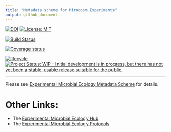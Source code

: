```yaml
---
title: "Metadata scheme for Mirocosm Experiments"
output: github_document
---
```


<!-- README.md is generated from README.Rmd. Please edit that file -->

[![DOI](https://zenodo.org/badge/DOI/10.5281/zenodo.3229615.svg)](https://doi.org/10.5281/zenodo.3229615)
[![License: MIT](https://img.shields.io/badge/License-MIT-yellow.svg)](https://opensource.org/licenses/MIT)

[![Build Status](https://travis-ci.org/rkrug/dmdScheme.svg?branch=master)](https://travis-ci.org/rkrug/dmdScheme)
<!-- [![AppVeyor build status](https://ci.appveyor.com/api/projects/status/github/Exp-Micro-Ecol-Hub/dmdScheme?branch=master&svg=true)](https://ci.appveyor.com/project/Exp-Micro-Ecol-Hub/dmdScheme) -->

[![Coverage status](https://codecov.io/gh/Exp-Micro-Ecol-Hub/dmdScheme/branch/master/graph/badge.svg)](https://codecov.io/github/Exp-Micro-Ecol-Hub/dmdScheme?branch=master)

[![lifecycle](https://img.shields.io/badge/lifecycle-maturing-orange.png)](https://www.tidyverse.org/lifecycle/#mturing)
[![Project Status: WIP – Initial development is in progress, but there has not yet been a stable, usable release suitable for the public.](https://www.repostatus.org/badges/latest/wip.svg)](https://www.repostatus.org/#wip)

----

Please see [Experimental Microbial Ecology Metadata Scheme](https://exp-micro-ecol-hub.github.io/dmdScheme/) for details.

# Other Links:

* The [Experimental Microbial Ecology Hub](http://emeh.info)
* The [Experimental Microbial Ecology Protocols](http://emeh-protocols.readthedocs.org/en/latest/)
